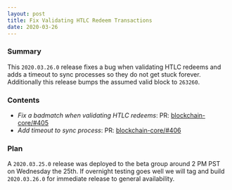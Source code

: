 ```yaml
---
layout: post
title: Fix Validating HTLC Redeem Transactions
date: 2020-03-26
---
```


### Summary

This `2020.03.26.0` release fixes a bug when validating HTLC redeems and adds a timeout to sync
processes so they do not get stuck forever. Additionally this release bumps the assumed valid block
to `263260`.

### Contents

- _Fix a badmatch when validating HTLC redeems_: PR:
  [blockchain-core/#405](https://github.com/helium/blockchain-core/pull/405)
- _Add timeout to sync process_: PR:
  [blockchain-core/#406](https://github.com/helium/blockchain-core/pull/406)

### Plan

A `2020.03.25.0` release was deployed to the beta group around 2 PM PST on Wednesday the 25th. If
overnight testing goes well we will tag and build `2020.03.26.0` for immediate release to general
availability.
